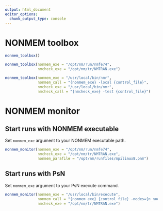 ```yaml
---
output: html_document
editor_options: 
  chunk_output_type: console
---
```

# NONMEM toolbox

```r
nonmem_toolbox()
```

```r
nonmem_toolbox(nonmem_exe = "/opt/nm/run/nmfe74",
               nmcheck_exe = "/opt/nm/tr/NMTRAN.exe")
```

```r
nonmem_toolbox(nonmem_exe = "/usr/local/bin/nmr",
               nonmem_call = "{nonmem_exe} -local {control_file}",
               nmcheck_exe = "/usr/local/bin/nmr",
               nmcheck_call = "{nmcheck_exe} -test {control_file}")
```

# NONMEM monitor

## Start runs with NONMEM executable

Set `nonmem_exe` argument to your NONMEM executable path.

```r
nonmem_monitor(nonmem_exe = "/opt/nm/run/nmfe74",
               nmcheck_exe = "/opt/nm/tr/NMTRAN.exe",
               nonmem_parafile = "/opt/nm/runfiles/mpilinux8.pnm")
```

## Start runs with PsN

Set `nonmem_exe` argument to your PsN execute command.

```r
nonmem_monitor(nonmem_exe = "/usr/local/bin/execute",
               nonmem_call = "{nonmem_exe} {control_file} -nodes={n_nodes}",
               nmcheck_exe = "/opt/nm/tr/NMTRAN.exe")
```
